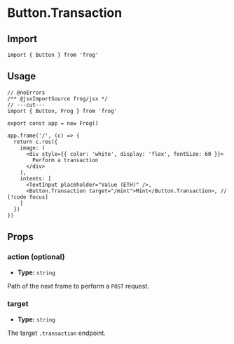 # Button.Transaction

## Import

```tsx twoslash
import { Button } from 'frog'
```

## Usage

```tsx twoslash
// @noErrors
/** @jsxImportSource frog/jsx */
// ---cut---
import { Button, Frog } from 'frog'

export const app = new Frog()

app.frame('/', (c) => {
  return c.res({
    image: (
      <div style={{ color: 'white', display: 'flex', fontSize: 60 }}>
        Perform a transaction
      </div>
    ),
    intents: [
      <TextInput placeholder="Value (ETH)" />,
      <Button.Transaction target="/mint">Mint</Button.Transaction>, // [!code focus]
    ]
  })
})
```

## Props

### action (optional)

- **Type:** `string`

Path of the next frame to perform a `POST` request.

### target

- **Type:** `string`

The target `.transaction` endpoint.